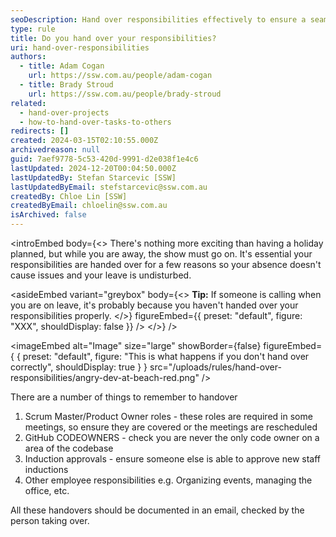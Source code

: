```yaml
---
seoDescription: Hand over responsibilities effectively to ensure a seamless transition and minimize disruptions during your absence.
type: rule
title: Do you hand over your responsibilities?
uri: hand-over-responsibilities
authors:
  - title: Adam Cogan
    url: https://ssw.com.au/people/adam-cogan
  - title: Brady Stroud
    url: https://ssw.com.au/people/brady-stroud
related:
  - hand-over-projects
  - how-to-hand-over-tasks-to-others
redirects: []
created: 2024-03-15T02:10:55.000Z
archivedreason: null
guid: 7aef9778-5c53-420d-9991-d2e038f1e4c6
lastUpdated: 2024-12-20T00:04:50.000Z
lastUpdatedBy: Stefan Starcevic [SSW]
lastUpdatedByEmail: stefstarcevic@ssw.com.au
createdBy: Chloe Lin [SSW]
createdByEmail: chloelin@ssw.com.au
isArchived: false
---
```


<introEmbed
  body={<>
There's nothing more exciting than having a holiday planned, but while you are away, the show must go on.
It's essential your responsibilities are handed over for a few reasons so your absence doesn't cause issues and your leave is undisturbed.

<asideEmbed
  variant="greybox"
  body={<>
    **Tip:** If someone is calling when you are on leave, it's probably because you haven't handed over your responsibilities properly.
  </>}
  figureEmbed={{
    preset: "default",
    figure: "XXX",
    shouldDisplay: false
  }}
/>
  </>}
/>

<imageEmbed
  alt="Image"
  size="large"
  showBorder={false}
  figureEmbed={ {
    preset: "default",
    figure: "This is what happens if you don't hand over correctly",
    shouldDisplay: true
  } }
  src="/uploads/rules/hand-over-responsibilities/angry-dev-at-beach-red.png"
/>

There are a number of things to remember to handover

1. Scrum Master/Product Owner roles - these roles are required in some meetings, so ensure they are covered or the meetings are rescheduled
2. GitHub CODEOWNERS - check you are never the only code owner on a area of the codebase
3. Induction approvals - ensure someone else is able to approve new staff inductions
4. Other employee responsibilities e.g. Organizing events, managing the office, etc.

All these handovers should be documented in an email, checked by the person taking over.
